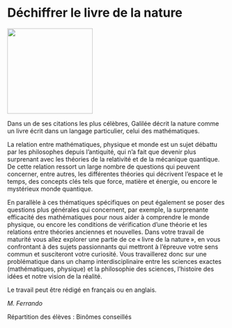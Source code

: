 # Déchiffrer le livre de la nature

::: {.center data-latex=""}
![](images/dechiffrer-le-livre-de-la-nature.jpg){height=14em}
:::

Dans un de ses citations les plus célèbres, Galilée décrit la nature
comme un livre écrit dans un langage particulier, celui des
mathématiques.  

La relation entre mathématiques, physique et monde est un sujet débattu
par les philosophes depuis l'antiquité, qui n'a fait que devenir plus
surprenant avec les théories de la relativité et de la mécanique
quantique. De cette relation ressort un large nombre de questions qui
peuvent concerner, entre autres, les différentes théories qui décrivent
l'espace et le temps, des concepts clés tels que force, matière et
énergie, ou encore le mystérieux monde quantique.  

En parallèle à ces thématiques spécifiques on peut également se poser
des questions plus générales qui concernent, par exemple, la surprenante
efficacité des mathématiques pour nous aider à comprendre le monde
physique, ou encore les conditions de vérification d'une théorie et les
relations entre théories anciennes et nouvelles. Dans votre travail de
maturité vous allez explorer une partie de ce « livre de la nature », en
vous confrontant à des sujets passionnants qui mettront à l'épreuve
votre sens commun et susciteront votre curiosité. Vous travaillerez donc
sur une problématique dans un champ interdisciplinaire entre les
sciences exactes (mathématiques, physique) et la philosophie des
sciences, l'histoire des idées et notre vision de la réalité.

Le travail peut être rédigé en français ou en anglais.

::: {.signature data-latex=""}
_M. Ferrando_  
:::

Répartition des élèves : Binômes conseillés